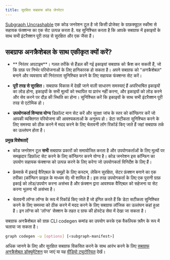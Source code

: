 ```yaml
---
title: सुरक्षित सबग्राफ कोड जेनरेटर
---
```


[Subgraph Uncrashable](https://float-capital.github.io/float-subgraph-uncrashable/) एक कोड जनरेशन टूल है जो किसी प्रोजेक्ट के ग्राफ़क्यूएल स्कीमा से सहायक फंक्शन्स का एक सेट उत्पन्न करता है. यह सुनिश्चित करता है कि आपके सबग्राफ में इकाइयों के साथ सभी इंटरैक्शन पूरी तरह से सुरक्षित और एक जैसा हैं।

## सबग्राफ अनक्रैशेबल के साथ एकीकृत क्यों करें?

- ** निरंतर अपटाइम**। गलत तरीके से हैंडल की गई इकाइयां सबग्राफ को क्रैश कर सकती हैं, जो कि ग्राफ़ पर निर्भर परियोजनाओं के लिए हानिकारक हो सकता है। अपने सबग्राफ को "अनक्रैशेबल" बनाने और व्यवसाय की निरंतरता सुनिश्चित करने के लिए सहायक फंक्शन्स सेट करें।

- **पूरी तरह से सुरक्षित**। सबग्राफ विकास में देखी जाने वाली साधारण समस्याएं हैं अपरिभाषित इकाइयों का लोड होना, इकाइयों के सभी मूल्यों को स्थापित या प्रारंभ नहीं करना, और इकाइयों को लोड करने और सेव करने पर दौड़ की स्थिति का होना। सुनिश्चित करें कि इकाइयों के साथ सभी इंटरैक्शन पूरी तरह से एटोमिक हो।

- **उपयोगकर्ता विन्यास योग्य** डिफ़ॉल्ट मान सेट करें और सुरक्षा जांच के स्तर को कॉन्फ़िगर करें जो आपकी व्यक्तिगत परियोजना की आवश्यकताओं के अनुरूप हो। डेटा सटीकता सुनिश्चित करने के लिए समस्या को ठीक करने में मदद करने के लिए चेतावनी लॉग रिकॉर्ड किए जाते हैं जहां सबग्राफ तर्क का उल्लंघन होता है।

**प्रमुख विशेषताऐं**

- कोड जनरेशन टूल **सभी** सबग्राफ प्रकारों को समायोजित करता है और उपयोगकर्ताओं के लिए मूल्यों पर समझदार डिफ़ॉल्ट सेट करने के लिए कॉन्फ़िगर करने योग्य है। कोड जनरेशन इस कॉन्फिग का उपयोग सहायक फंक्शन्स को उत्पन्न करने के लिए करेगा जो उपयोगकर्ता विनिर्देश के लिए हैं।

- फ्रेमवर्क में इकाई वैरिएबल के समूहों के लिए कस्टम, लेकिन सुरक्षित, सेटर फ़ंक्शन बनाने का एक तरीका (कॉन्फिग फ़ाइल के माध्यम से) भी शामिल है। इस तरह उपयोगकर्ता के लिए एक पुरानी ग्राफ़ इकाई को लोड/उपयोग करना असंभव है और फ़ंक्शन द्वारा आवश्यक वैरिएबल को सहेजना या सेट करना भूलना भी असंभव है।

- चेतावनी लॉग्स लॉग्स के रूप में रिकॉर्ड किए जाते हैं जो इंगित करते हैं कि डेटा सटीकता सुनिश्चित करने के लिए समस्या को ठीक करने में मदद करने के लिए सबग्राफ लॉजिक का उल्लंघन कहां हुआ है। इन लॉग्स को 'लॉग्स' सेक्शन के तहत द ग्राफ की होस्टेड सेवा में देखा जा सकता है।

सबग्राफ अनक्रैशेबल को ग्राफ़ CLI codegen कमांड का उपयोग करके एक वैकल्पिक फ़्लैग के रूप में चलाया जा सकता है।

```sh
graph codegen -u [options] [<subgraph-manifest>]
```

अधिक जानने के लिए और सुरक्षित सबग्राफ विकसित करने के साथ आरंभ करने के लिए [सबग्राफ अनक्रैशेबल डॉक्यूमेंटेशन](https://float-capital.github.io/float-subgraph-uncrashable/docs/) पर जाएं या यह [वीडियो ट्यूटोरियल](https://float-capital.github.io/float-subgraph-uncrashable/docs/tutorial) देखें।
